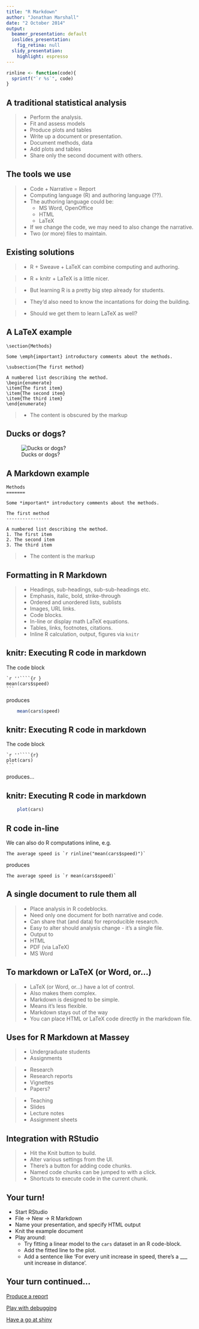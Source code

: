 ```yaml
---
title: "R Markdown"
author: "Jonathan Marshall"
date: "2 October 2014"
output:
  beamer_presentation: default
  ioslides_presentation:
    fig_retina: null
  slidy_presentation:
    highlight: espresso
---
```


```r
rinline <- function(code){
  sprintf("`r %s`", code)
}
```

## A traditional statistical analysis

> - Perform the analysis.
    - Fit and assess models
    - Produce plots and tables
> - Write up a document or presentation.
    - Document methods, data
    - Add plots and tables
> - Share only the second document with others.

## The tools we use

> - Code + Narrative = Report
> - Computing language (R) and authoring language (??).
> - The authoring language could be:
>     - MS Word, OpenOffice
>     - HTML
>     - LaTeX
> - If we change the code, we may need to also change the narrative.
> - Two (or more) files to maintain.

## Existing solutions

> - R + Sweave + LaTeX can combine computing and authoring.

> - R + knitr + LaTeX is a little nicer.

> - But learning R is a pretty big step already for students.

> - They'd also need to know the incantations for doing the building.

> - Should we get them to learn LaTeX as well?

## A LaTeX example

```
\section{Methods}

Some \emph{important} introductory comments about the methods.

\subsection{The first method}

A numbered list describing the method.
\begin{enumerate}
\item{The first item}
\item{The second item}
\item{The third item}
\end{enumerate}
```
> - The content is obscured by the markup

## Ducks or dogs?

<div class="centered">
![Ducks or dogs?](figures/ducks_are_dogs.jpg)
</div>

## A Markdown example

```
Methods
=======

Some *important* introductory comments about the methods.

The first method
----------------

A numbered list describing the method.
1. The first item
2. The second item
3. The third item
```

> - The content is the markup

## Formatting in R Markdown

> - Headings, sub-headings, sub-sub-headings etc.
> - Emphasis, italic, bold, strike-through
> - Ordered and unordered lists, sublists
> - Images, URL links.
> - Code blocks.
> - In-line or display math LaTeX equations.
> - Tables, links, footnotes, citations.
> - Inline R calculation, output, figures via `knitr`

## knitr: Executing R code in markdown

The code block

    `r ''````{r }
    mean(cars$speed)
    ```

produces

```r
    mean(cars$speed)
```

## knitr: Executing R code in markdown

The code block

    `r ''````{r}
    plot(cars)
    ```

produces...

## knitr: Executing R code in markdown

```r
    plot(cars)
```

## R code in-line

We can also do R computations inline, e.g.

```
The average speed is `r rinline("mean(cars$speed)")`
```

produces

```
The average speed is `r mean(cars$speed)`
```

## A single document to rule them all

> - Place analysis in R codeblocks.
> - Need only one document for both narrative and code.
> - Can share that (and data) for reproducible research.
> - Easy to alter should analysis change - it's a single file.
> - Output to
    - HTML
    - PDF (via LaTeX)
    - MS Word

## To markdown or LaTeX (or Word, or...)

> - LaTeX (or Word, or...) have a lot of control.
    - Also makes them complex.
> - Markdown is designed to be simple.
    - Means it's less flexible.
> - Markdown stays out of the way
    - You can place HTML or LaTeX code directly in the markdown file.

## Uses for R Markdown at Massey

> - Undergraduate students
    - Assignments

> - Research
    - Research reports
    - Vignettes
    - Papers?

> - Teaching
    - Slides
    - Lecture notes
    - Assignment sheets

## Integration with RStudio

> - Hit the Knit button to build.
> - Alter various settings from the UI.
> - There's a button for adding code chunks.
> - Named code chunks can be jumped to with a click.
> - Shortcuts to execute code in the current chunk.

## Your turn!

- Start RStudio
- File -> New -> R Markdown
- Name your presentation, and specify HTML output
- Knit the example document
- Play around:
    - Try fitting a linear model to the `cars` dataset in an R code-block.
    - Add the fitted line to the plot.
    - Add a sentence like 'For every unit increase in speed, there's a ___ unit increase in distance'.

## Your turn continued...

[Produce a report](http://www.massey.ac.nz/~jcmarsha/rstudio/report.html)

[Play with debugging](http://www.massey.ac.nz/~jcmarsha/rstudio/debugging.html)

[Have a go at shiny](http://www.massey.ac.nz/~jcmarsha/rstudio/shiny.html)


